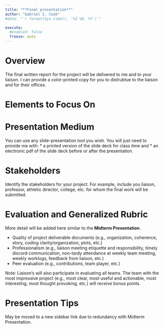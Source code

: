 ```yaml
---
title: "**Final presentation**"
author: "Gabriel I. Cook"
#date: "`r format(Sys.time(), '%d %B, %Y')`"

execute:
  #enabled: false
  freeze: auto
---
```




# **Overview**

The final written report for the project will be delivered to me and to your liaison. I can provide a color-printed copy for you to distrubtue to the liaison and for their offices. 

# **Elements to Focus On**


# **Presentation Medium**

You can use any slide-presentation tool you wish. You will just need to provide me with:
* a printed version of the slide deck for class time and
* an electronic pdf of the slide deck before or after the presentation.


# **Stakeholders**

Identify the stakeholders for your project. For example, include you liaison, professor, athletic director, college, etc. for whom the final work will be submitted.  



# **Evaluation and Generalized Rubric**

More detail will be added here similar to the **Midterm Presentation**.

-   Quality of project deliverable documents (e.g., organization, coherence, story, coding clarity/organization, plots, etc.)
-   Professionalism (e.g., liaison meeting etiquette and responsibility, timely discord communication, non-tardy attendance at weekly team meeting, weekly worklogs, feedback from liaison, etc.)
-   Peer evaluation (e.g., contributions, team player, etc.)

Note: Liaison's will also participate in evaluating all teams. The team with the most impressive project (e.g., most clear, most useful and actionable, most interesting, most thought provoking, etc.) will receive bonus points.


# **Presentation Tips**

May be moved to a new sidebar link due to redundancy with Midterm Presentation.
